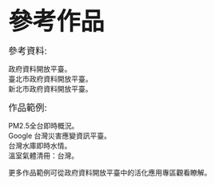 <html>

<title>參考作品</title>

<font size="10px"><div align="center"><strong>參考作品</strong></div></font>

<font size="4px"><div align="left">參考資料:</div></font>
政府資料開放平臺。
<br>臺北市政府資料開放平臺。
<br>新北市政府資料開放平臺。

<p><font size="4px"><div align="left">作品範例:</div></font>
PM2.5全台即時概況。
<br>Google 台灣災害應變資訊平臺。
<br>台灣水庫即時水情。
<br>溫室氣體清冊：台灣。

<p>更多作品範例可從政府資料開放平臺中的活化應用專區觀看瞭解。

</html>